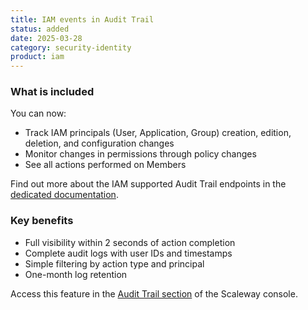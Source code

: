 ```yaml
---
title: IAM events in Audit Trail
status: added
date: 2025-03-28
category: security-identity
product: iam
---
```


### What is included
You can now:

- Track IAM principals (User, Application, Group) creation, edition, deletion, and configuration changes
- Monitor changes in permissions through policy changes
- See all actions performed on Members

Find out more about the IAM supported Audit Trail endpoints in the [dedicated documentation](/audit-trail/reference-content/adt-supported-endpoints/#iam).

### Key benefits

- Full visibility within 2 seconds of action completion
- Complete audit logs with user IDs and timestamps
- Simple filtering by action type and principal
- One-month log retention

Access this feature in the [Audit Trail section](https://console.scaleway.com/audit-trail/) of the Scaleway console.
